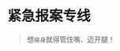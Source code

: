 # 紧急报案专线
> 想`瘦身`就得管住嘴、迈开腿！

<ScDailyConversation />
<br />
<Dialog>
#### 911. what is your [emergency/n.]?
# A car hit a motorcycle, and the motorcycle driver is [badly/adv./2] [hurt/n./2].
# He's lying in the middle of the street and cannot move.
#### What is your location?
# I'm at the intersection of Smith Street and Oak Street.
#### What is your phone number?
# 533-6278.
#### Is anyone else hurt?
# No, no one else is hurt.
#### An [ambulance/n.] and police car are on the way.
# Thank you.
#### Please stay [on the scene/:在原地] and [wait for help/:等待援助] to arrive.
#### The ambulance should arrive in five minutes.
# OK. Thank you.
</Dialog>
